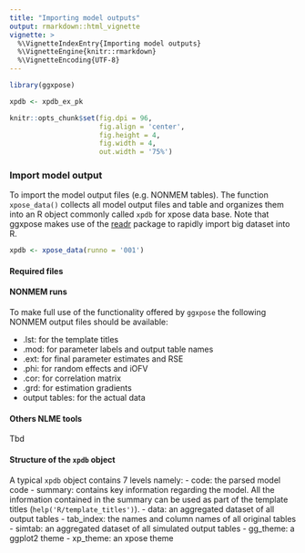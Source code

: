 ```yaml
---
title: "Importing model outputs"
output: rmarkdown::html_vignette
vignette: >
  %\VignetteIndexEntry{Importing model outputs}
  %\VignetteEngine{knitr::rmarkdown}
  %\VignetteEncoding{UTF-8}
---
```


```r
library(ggxpose)

xpdb <- xpdb_ex_pk

knitr::opts_chunk$set(fig.dpi = 96,
                      fig.align = 'center', 
                      fig.height = 4, 
                      fig.width = 4,
                      out.width = '75%')
```


### Import model output
To import the model output files (e.g. NONMEM tables). The function `xpose_data()` collects all model output files and table and organizes them into an R object commonly called `xpdb` for xpose data base. Note that ggxpose makes use of the [readr](http://readr.tidyverse.org) package to rapidly import big dataset into R.

``` r
xpdb <- xpose_data(runno = '001')
```

#### Required files
#### NONMEM runs
To make full use of the functionality offered by `ggxpose` the following NONMEM output files should be available:

- .lst: for the template titles
- .mod: for parameter labels and output table names
- .ext: for final parameter estimates and RSE
- .phi: for random effects and iOFV
- .cor: for correlation matrix
- .grd: for estimation gradients
- output tables: for the actual data

#### Others NLME tools
Tbd


#### Structure of the `xpdb` object
A typical `xpdb` object contains 7 levels namely:
- code: the parsed model code
- summary: contains key information regarding the model. All the information contained in the summary can be used as part of the template titles (`help('R/template_titles')`).
- data: an aggregated dataset of all output tables
- tab_index: the names and column names of all original tables
- simtab: an aggregated dataset of all simulated output tables
- gg_theme: a ggplot2 theme
- xp_theme: an xpose theme 
